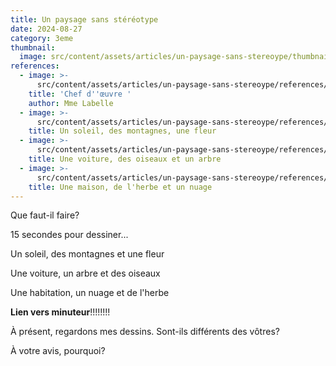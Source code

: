 ```yaml
---
title: Un paysage sans stéréotype
date: 2024-08-27
category: 3eme
thumbnail:
  image: src/content/assets/articles/un-paysage-sans-stereoype/thumbnail/image.png
references:
  - image: >-
      src/content/assets/articles/un-paysage-sans-stereoype/references/0/image.jpg
    title: 'Chef d''œuvre '
    author: Mme Labelle
  - image: >-
      src/content/assets/articles/un-paysage-sans-stereoype/references/1/image.png
    title: Un soleil, des montagnes, une fleur
  - image: >-
      src/content/assets/articles/un-paysage-sans-stereoype/references/2/image.png
    title: Une voiture, des oiseaux et un arbre
  - image: >-
      src/content/assets/articles/un-paysage-sans-stereoype/references/3/image.png
    title: Une maison, de l'herbe et un nuage
---
```

Que faut-il faire?

15 secondes pour dessiner...

Un soleil, des montagnes et une fleur

Une voiture, un arbre et des oiseaux

Une habitation, un nuage et de l'herbe

**Lien vers minuteur**!!!!!!!!

À présent, regardons mes dessins. Sont-ils différents des vôtres?&#x20;

À votre avis, pourquoi?
